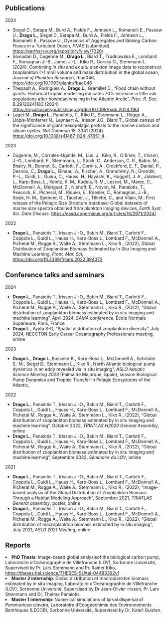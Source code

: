 ## Publications

<!-- 2024 -->

<section class="publication-year">

<h2_date>2024</h2_date>

<ul class="publication-list">

<li>Siegel D., Estapa M., Burd A., Fields F., Johnson L., Romanelli E., Passow U., <strong>Drago L</strong>., Siegel D., Estapa M., Burd A., Fields F., Johnson L., Romanelli E., Passow U., Dynamics of Aggregates and Sinking Carbon Fluxes in a Turbulent Ocean, *PNAS* (submitted) <a href="https://eartharxiv.org/repository/view/7020/" target="_blank"><https://eartharxiv.org/repository/view/7020/></a></li>

<li>Soviadan D., Dugenne M., <strong>Drago L</strong>., Biard T., Trudnowska E., Lombard F., Romagnan J.-B., Jamet J.-L., Kiko R., Gorsky G., Stemmann L. (2024). Combining *in situ* and *ex situ* plankton image data to reconstruct zooplankton (\>1 mm) volume and mass distribution in the global ocean, *Journal of Plankton Research*, fbae046, <a href="https://doi.org/10.1093/plankt/fbae046" target="_blank"><https://doi.org/10.1093/plankt/fbae046></a></li>

<li>Thepault A., Rodrigues A., <strong>Drago L</strong>., Gremillet D., “Food chain without giants: Historical trophic modelling indicates 70% increase in little auk populations after bowhead whaling in the Atlantic Arctic”, *Proc. R. Soc.* B.29120241183 (2024) <a href="https://royalsocietypublishing.org/doi/10.1098/rspb.2024.1183" target="_blank"><https://royalsocietypublishing.org/doi/10.1098/rspb.2024.1183></a></li>

<li>Laget M., <strong>Drago L</strong>., Panaïotis, T., Kiko R., Stemmann L., Rogge A., Llopis-Monferrer N., Leynaert A., Irisson J.O., Biard T., Global census of the significance of giant mesopelagic protists to the marine carbon and silicon cycles. *Nat Commun* 15, 3341 (2024) <a href="https://www.nature.com/articles/s41467-024-47651-4" target="_blank"><https://doi.org/10.1038/s41467-024-47651-4></a></li>

</ul>

</section>

<!-- 2023 -->

<section class="publication-year">

<h2_date>2023</h2_date>

<ul class="publication-list">

<li>Dugenne, M., Corrales-Ugalde, M., Luo, J., Kiko, R., O'Brien, T., Irisson, J.-O., Lombard, F., Stemmann, L., Stock, C., Anderson, C. R., Babin, M., Bhairy, N., Bonnet, S., Carlotti, F., Cornils, A., Crockford, E. T., Daniel, P., Desnos, C., <strong>Drago L</strong>., Elineau, A., Fischer, A., Grandrémy, N., Grondin, P.-L., Guidi, L., Guieu, C., Hauss, H., Hayashi, K., Huggett, J. A., Jalabert, L., Karp-Boss, L., Kenitz, K. M., Kudela, R. M., Lescot, M., Marec, C., McDonnell, A., Mériguet, Z., Niehoff, B., Noyon, M., Panaïotis, T., Peacock, E., Picheral, M., Riquier, E., Roesler, C., Romagnan, J.-B., Sosik, H. M., Spencer, G., Taucher, J., Tilliette, C., and Vilain, M.: First release of the Pelagic Size Structure database: Global datasets of marine size spectra obtained from plankton imaging devices, *Earth Syst. Sci. Data Discuss.* <a href="https://essd.copernicus.org/articles/16/2971/2024/" target="_blank"><https://essd.copernicus.org/articles/16/2971/2024/></a></li>

</ul>

</section>

<!-- 2022 -->

<section class="publication-year">

<h2_date>2022</h2_date>

<ul class="publication-list">

<li><strong>Drago L</strong>., Panaïotis T., Irisson J.-O., Babin M., Biard T., Carlotti F., Coppola L., Guidi L., Hauss H., Karp-Boss L., Lombard F., McDonnell A., Picheral M., Rogge A., Waite A., Stemmann L., Kiko R., (2022), Global Distribution of Zooplankton Biomass Estimated by In Situ Imaging and Machine Learning, *Front. Mar. Sci*, <a href="https://doi.org/10.3389/fmars.2022.894372" target="_blank"><https://doi.org/10.3389/fmars.2022.894372></a></li>

</ul>

</section>

## Conference talks and seminars

<!-- 2024 -->

<section class="publication-year">

<h2_date>2024</h2_date>

<ul class="publication-list">

<li><strong>Drago L</strong>., Panaïotis T., Irisson J.-O., Babin M., Biard T., Carlotti F., Coppola L., Guidi L., Hauss H., Karp-Boss L., Lombard F., McDonnell A., Picheral M., Rogge A., Waite A., Stemmann L., Kiko R., (2022), “Global distribution of zooplankton biomass estimated by in situ imaging and machine learning”, April 2024, *SAMA conference*, École Normale Supérieure, Paris, France</li>

<li><strong>Drago L</strong>., Ayata S-D, "Spatial distribution of zooplankton diversity", July 2024, NECCTON Early Career Oceanography Professionals meeting, online</li>

</ul>

</section>

<section class="publication-year">

<!-- 2023 -->

<h2_date>2023</h2_date>

<ul class="publication-list">

<li><strong>Drago L</strong>., **Drago L.**,Busseler K., Karp-Boss L., McDonnell A., Schröder S.-M., Siegel D., Stemmann L., Kiko R., North Atlantic biological pump dynamics in an eddy revealed via in situ imaging”, *ASLO Aquatic Science Meeting* *2023* (Palma de Majorque, Spain), session Biological Pump Dynamics and Trophic Transfer in Pelagic Ecosystems of the Atlantic,</li>

</ul>

</section>

<!-- 2022 -->

<h2_date>2022</h2_date>

<ul class="publication-list">

<li><strong>Drago L</strong>., Panaïotis T., Irisson J.-O., Babin M., Biard T., Carlotti F., Coppola L., Guidi L., Hauss H., Karp-Boss L., Lombard F., McDonnell A., Picheral M., Rogge A., Waite A., Stemmann L., Kiko R., (2022), “Global distribution of zooplankton biomass estimated by in situ imaging and machine learning”, Octobre 2022, *TRIATLAS H2020 General Assembly*, online</li>

<li><strong>Drago L</strong>., Panaïotis T., Irisson J.-O., Babin M., Biard T., Carlotti F., Coppola L., Guidi L., Hauss H., Karp-Boss L., Lombard F., McDonnell A., Picheral M., Rogge A., Waite A., Stemmann L., Kiko R., (2022), “Global distribution of zooplankton biomass estimated by in situ imaging and machine learning”, Septembre 2022, *Séminaire du LOV*, online</li>

</ul>

</section>

<!-- 2021 -->

<h2_date>2021</h2_date>

<ul class="publication-list">

<li><strong>Drago L</strong>., Panaïotis T., Irisson J.-O., Babin M., Biard T., Carlotti F., Coppola L., Guidi L., Hauss H., Karp-Boss L., Lombard F., McDonnell A., Picheral M., Rogge A., Waite A., Stemmann L., Kiko R., (2022), “Image-based analysis of the Global Distribution of Zooplankton Biomass Through a Habitat Modeling Approach”, Septembre 2021, *TRIATLAS General assembly*, poster, online</li>

<li><strong>Drago L</strong>., Panaïotis T., Irisson J.-O., Babin M., Biard T., Carlotti F., Coppola L., Guidi L., Hauss H., Karp-Boss L., Lombard F., McDonnell A., Picheral M., Rogge A., Waite A., Stemmann L., Kiko R., (2022), “Global distribution of macroplankton biomass estimated by in situ imaging”, July 2021, *ASLO 2021 Meeting*, online</li>

</ul>

</section>

## Reports

<li><strong>PhD Thesis</strong>: Image-based global analysisof the biological carbon pump, Laboratoire d’Océanographie de Villefranche (LOV), Sorbonne Université, Supervised by Pr. Lars Stemmann and Pr. Rainer Kiko, <a href="https://theses.hal.science/THESES-SU/tel-04483392v1" target="_blank"><https://theses.hal.science/THESES-SU/tel-04483392v1></a></li>

<li><strong>Master 2 internship</strong>: Global distribution of macroplankton biomass estimated by in situ imaging, Laboratoire d’Océanographie de Villefranche (LOV), Sorbonne Université, Supervised by Dr Jean-Olivier Irisson, Pr. Lars Stemmann and Dr. Thelma Panaïotis.</li>

<li><strong>Master 1 internship</strong>: Numerical simulations of larval dispersal of *Paramuricea clavata*, Laboratoire d'Ecogéochimie des Environnements Benthiques (LECOB), Sorbonne Université, Supervised by Dr. Katell Guizien.</li>
